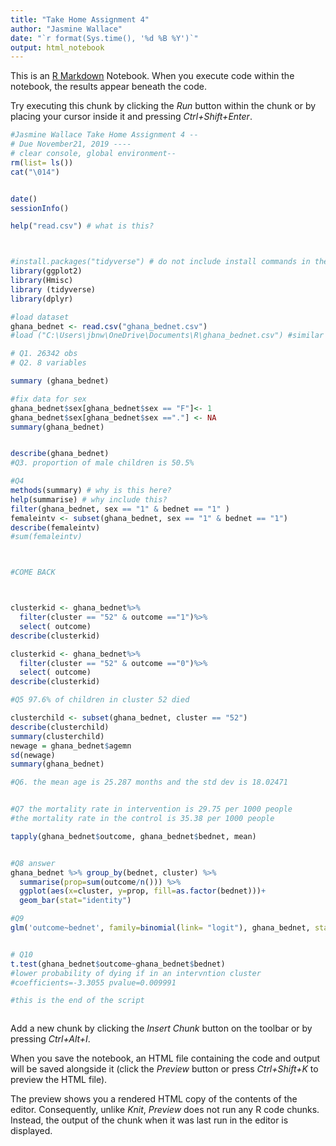 ```yaml
---
title: "Take Home Assignment 4"
author: "Jasmine Wallace"
date: "`r format(Sys.time(), '%d %B %Y')`"
output: html_notebook
---
```


This is an [R Markdown](http://rmarkdown.rstudio.com) Notebook. When you execute code within the notebook, the results appear beneath the code. 

Try executing this chunk by clicking the *Run* button within the chunk or by placing your cursor inside it and pressing *Ctrl+Shift+Enter*. 

```r
#Jasmine Wallace Take Home Assignment 4 --
# Due November21, 2019 ---- 
# clear console, global environment--
rm(list= ls())
cat("\014")


date()
sessionInfo()

help("read.csv") # what is this?



#install.packages("tidyverse") # do not include install commands in these scripts. 
library(ggplot2)
library(Hmisc)
library (tidyverse)
library(dplyr)

#load dataset
ghana_bednet <- read.csv("ghana_bednet.csv")
#load ("C:\Users\jbnw\OneDrive\Documents\R\ghana_bednet.csv") #similar here what is this?

# Q1. 26342 obs
# Q2. 8 variables

summary (ghana_bednet)

#fix data for sex
ghana_bednet$sex[ghana_bednet$sex == "F"]<- 1
ghana_bednet$sex[ghana_bednet$sex =="."] <- NA
summary(ghana_bednet)


describe(ghana_bednet)
#Q3. proportion of male children is 50.5%

#Q4
methods(summary) # why is this here?
help(summarise) # why include this?
filter(ghana_bednet, sex == "1" & bednet == "1" )
femaleintv <- subset(ghana_bednet, sex == "1" & bednet == "1")
describe(femaleintv)
#sum(femaleintv)



#COME BACK



clusterkid <- ghana_bednet%>%
  filter(cluster == "52" & outcome =="1")%>%
  select( outcome)
describe(clusterkid)

clusterkid <- ghana_bednet%>%
  filter(cluster == "52" & outcome =="0")%>%
  select( outcome)
describe(clusterkid)

#Q5 97.6% of children in cluster 52 died

clusterchild <- subset(ghana_bednet, cluster == "52")
describe(clusterchild)
summary(clusterchild)
newage = ghana_bednet$agemn
sd(newage)
summary(ghana_bednet)

#Q6. the mean age is 25.287 months and the std dev is 18.02471


#Q7 the mortality rate in intervention is 29.75 per 1000 people
#the mortality rate in the control is 35.38 per 1000 people

tapply(ghana_bednet$outcome, ghana_bednet$bednet, mean)


#Q8 answer
ghana_bednet %>% group_by(bednet, cluster) %>%
  summarise(prop=sum(outcome/n())) %>%
  ggplot(aes(x=cluster, y=prop, fill=as.factor(bednet)))+
  geom_bar(stat="identity")

#Q9
glm('outcome~bednet', family=binomial(link= "logit"), ghana_bednet, start = NULL)


# Q10
t.test(ghana_bednet$outcome~ghana_bednet$bednet)
#lower probability of dying if in an intervntion cluster
#coefficients=-3.3055 pvalue=0.009991

#this is the end of the script
```

```r

```

Add a new chunk by clicking the *Insert Chunk* button on the toolbar or by pressing *Ctrl+Alt+I*.

When you save the notebook, an HTML file containing the code and output will be saved alongside it (click the *Preview* button or press *Ctrl+Shift+K* to preview the HTML file).

The preview shows you a rendered HTML copy of the contents of the editor. Consequently, unlike *Knit*, *Preview* does not run any R code chunks. Instead, the output of the chunk when it was last run in the editor is displayed.
